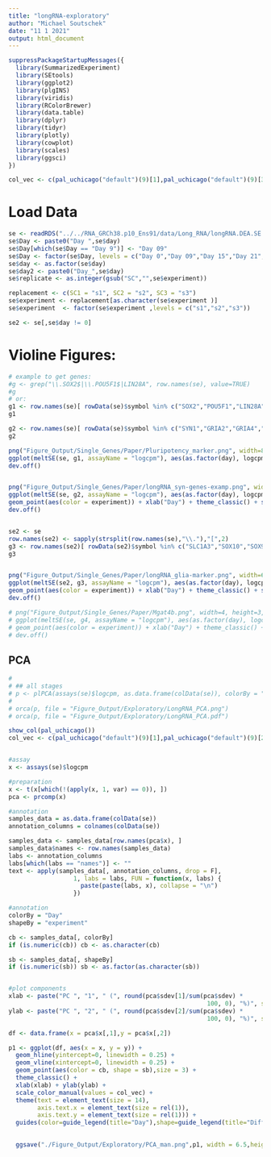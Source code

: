 ```yaml
---
title: "longRNA-exploratory"
author: "Michael Soutschek"
date: "11 1 2021"
output: html_document
---
```


```r
suppressPackageStartupMessages({
  library(SummarizedExperiment)
  library(SEtools)
  library(ggplot2)
  library(plgINS)
  library(viridis)
  library(RColorBrewer)
  library(data.table)
  library(dplyr)
  library(tidyr)
  library(plotly)
  library(cowplot)
  library(scales)
  library(ggsci)
})
```

```r
col_vec <- c(pal_uchicago("default")(9)[1],pal_uchicago("default")(9)[3],pal_uchicago("default")(9)[2])
```


# Load Data
```r
se <- readRDS("../../RNA_GRCh38.p10_Ens91/data/Long_RNA/longRNA.DEA.SE.rds")
se$Day <- paste0("Day ",se$day)
se$Day[which(se$Day == "Day 9")] <- "Day 09"
se$Day <- factor(se$Day, levels = c("Day 0","Day 09","Day 15","Day 21","Day 27","Day 33","Day 40"))
se$day <- as.factor(se$day)
se$day2 <- paste0("Day_",se$day)
se$replicate <- as.integer(gsub("SC","",se$experiment))
```

```r
replacement <- c(SC1 = "s1", SC2 = "s2", SC3 = "s3")
se$experiment <- replacement[as.character(se$experiment )]
se$experiment  <- factor(se$experiment ,levels = c("s1","s2","s3"))
```

```r
se2 <- se[,se$day != 0]
```


# Violine Figures:
```r
# example to get genes:
#g <- grep("\\.SOX2$|\\.POU5F1$|LIN28A", row.names(se), value=TRUE)
#g
# or:
g1 <- row.names(se)[ rowData(se)$symbol %in% c("SOX2","POU5F1","LIN28A")]
g1

g2 <- row.names(se)[ rowData(se)$symbol %in% c("SYN1","GRIA2","GRIA4","GRIN2B","GRIN2A")]
g2

png("Figure_Output/Single_Genes/Paper/Pluripotency_marker.png", width=8, height=4, units="in", res=300)
ggplot(meltSE(se, g1, assayName = "logcpm"), aes(as.factor(day), logcpm)) + geom_violin() + facet_wrap(~feature, scale="free") + geom_point(aes(color = experiment)) + xlab("Day") + theme_classic() + scale_color_manual(values = col_vec)
dev.off()


png("Figure_Output/Single_Genes/Paper/longRNA_syn-genes-examp.png", width=11, height=3, units="in", res=300)
ggplot(meltSE(se, g2, assayName = "logcpm"), aes(as.factor(day), logcpm)) + geom_violin() + facet_wrap(~feature, scale="free", nrow = 1) +
geom_point(aes(color = experiment)) + xlab("Day") + theme_classic() + scale_color_manual(values = col_vec)
dev.off()


se2 <- se
row.names(se2) <- sapply(strsplit(row.names(se),"\\."),"[",2)
g3 <- row.names(se2)[ rowData(se2)$symbol %in% c("SLC1A3","SOX10","SOX9","GFAP","ALDH1L1","S100B","AQP4","MOG","OLIG2")]
g3


png("Figure_Output/Single_Genes/Paper/longRNA_glia-marker.png", width=6, height=6, units="in", res=300)
ggplot(meltSE(se2, g3, assayName = "logcpm"), aes(as.factor(day), logcpm)) + geom_violin() + facet_wrap(~feature, scale="free") +
geom_point(aes(color = experiment)) + xlab("Day") + theme_classic() + scale_color_manual(values = col_vec)
dev.off()

# png("Figure_Output/Single_Genes/Paper/Mgat4b.png", width=4, height=3, units="in", res=300)
# ggplot(meltSE(se, g4, assayName = "logcpm"), aes(as.factor(day), logcpm)) + geom_violin() + facet_wrap(~feature, scale="free") +
# geom_point(aes(color = experiment)) + xlab("Day") + theme_classic() + coord_cartesian(ylim = c(0,NA)) + scale_color_manual(values = col_vec)
# dev.off()

```






## PCA

```r
# 
# ## all stages
# p <- plPCA(assays(se)$logcpm, as.data.frame(colData(se)), colorBy = "Day", shapeBy = "replicate",add.labels = FALSE)
# 
# orca(p, file = "Figure_Output/Exploratory/LongRNA_PCA.png")
# orca(p, file = "Figure_Output/Exploratory/LongRNA_PCA.pdf")
```






```r
show_col(pal_uchicago())
col_vec <- c(pal_uchicago("default")(9)[1],pal_uchicago("default")(9)[2],pal_uchicago("default")(9)[3],pal_uchicago("default")(9)[4],pal_uchicago("default")(9)[5],pal_uchicago("default")(9)[6],pal_uchicago("default")(9)[9])


#assay
x <- assays(se)$logcpm

#preparation
x <- t(x[which(!(apply(x, 1, var) == 0)), ])
pca <- prcomp(x)

#annotation
samples_data = as.data.frame(colData(se))
annotation_columns = colnames(colData(se))

samples_data <- samples_data[row.names(pca$x), ]
samples_data$names <- row.names(samples_data)
labs <- annotation_columns
labs[which(labs == "names")] <- ""
text <- apply(samples_data[, annotation_columns, drop = F], 
                  1, labs = labs, FUN = function(x, labs) {
                    paste(paste(labs, x), collapse = "\n")
                  })

#annotation
colorBy = "Day"
shapeBy = "experiment"

cb <- samples_data[, colorBy]
if (is.numeric(cb)) cb <- as.character(cb)

sb <- samples_data[, shapeBy]
if (is.numeric(sb)) sb <- as.factor(as.character(sb))


#plot components
xlab <- paste("PC ", "1", " (", round(pca$sdev[1]/sum(pca$sdev) *
                                                       100, 0), "%)", sep = "")
ylab <- paste("PC ", "2", " (", round(pca$sdev[2]/sum(pca$sdev) *
                                                       100, 0), "%)", sep = "")

df <- data.frame(x = pca$x[,1],y = pca$x[,2])

p1 <- ggplot(df, aes(x = x, y = y)) +
  geom_hline(yintercept=0, linewidth = 0.25) +
  geom_vline(xintercept=0, linewidth = 0.25) +
  geom_point(aes(color = cb, shape = sb),size = 3) +
  theme_classic() +
  xlab(xlab) + ylab(ylab) + 
  scale_color_manual(values = col_vec) +
  theme(text = element_text(size = 14), 
        axis.text.x = element_text(size = rel(1)),
        axis.text.y = element_text(size = rel(1))) +
  guides(color=guide_legend(title="Day"),shape=guide_legend(title="Differentiation"))
  

  ggsave("./Figure_Output/Exploratory/PCA_man.png",p1, width = 6.5,height = 4.5, bg = "white")

```
















